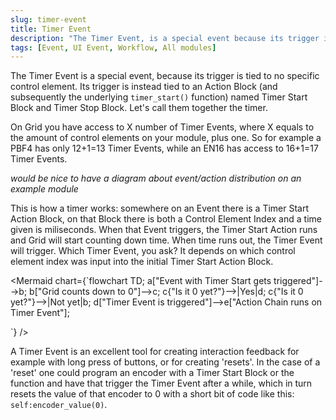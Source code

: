 ```yaml
---
slug: timer-event
title: Timer Event
description: "The Timer Event, is a special event because its trigger is tied to no specific control element."
tags: [Event, UI Event, Workflow, All modules]
---
```



The Timer Event is a special event, because its trigger is tied to no specific control element. Its trigger is instead tied to an Action Block (and subsequently the underlying `timer_start()` function) named Timer Start Block and Timer Stop Block. Let's call them together the timer.

On Grid you have access to X number of Timer Events, where X equals to the amount of control elements on your module, plus one. So for example a PBF4 has only 12+1=13 Timer Events, while an EN16 has access to 16+1=17 Timer Events.

*would be nice to have a diagram about event/action distribution on an example module*

This is how a timer works: somewhere on an Event there is a Timer Start Action Block, on that Block there is both a Control Element Index and a time given is miliseconds. When that Event triggers, the Timer Start Action runs and Grid will start counting down time. When time runs out, the Timer Event will trigger. Which Timer Event, you ask? It depends on which control element index was input into the initial Timer Start Action Block.


<Mermaid chart={`flowchart TD;
a["Event with Timer Start gets triggered"]-->b;
b["Grid counts down to 0"]-->c;
c{"Is it 0 yet?"}-->|Yes|d;
c{"Is it 0 yet?"}-->|Not yet|b;
d["Timer Event is triggered"]-->e["Action Chain runs on Timer Event"];
   
`} />


A Timer Event is an excellent tool for creating interaction feedback for example with long press of buttons, or for creating 'resets'. In the case of a 'reset' one could program an encoder with a Timer Start Block or the function and have that trigger the Timer Event after a while, which in turn resets the value of that encoder to 0 with a short bit of code like this: `self:encoder_value(0)`.